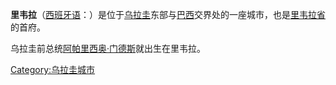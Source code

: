 {{Infobox settlement
| name = 里韦拉
| native_name = {{lang|es|Rivera}}
| other_name = 
| image_skyline = File:CerroMarconiRiveraUY.jpg
| imagesize = 250px
| image_caption = 
| pushpin_map = Uruguay
| pushpin_label_position = bottom
| pushpin_map_caption = 里韦拉在[[乌拉圭|乌拉圭]]的位置
| settlement_type =首府
| subdivision_type = 國家
| subdivision_name = {{URU}}
| subdivision_type1 = [[乌拉圭行政區劃|省]]
| subdivision_name1 = [[里韦拉省|里韦拉省]]
| established_title = 建立
| established_date = 1867年7月20日
| elevation_m = 223
| area_total_km2 = 
| population_as_of = 2011年
| population_total = 64,465
| population_density_km2 = auto
| timezone =[[UTC-3|UTC-3]]
| coordinates = {{coord|30|54|09|S|55|33|02|W|region:UR|display=inline,title}}
| population_demonym = Riverense
| postal_code_type = 郵政號碼
| postal_code = 40000
| area_code = +598 462
| blank2_name = [[氣候|氣候]]
| blank2_info = [[副熱帶濕潤氣候|Af]]
| website = {{url|http://www.rivera.gub.uy}} }}
'''里韦拉'''（[[西班牙语|西班牙语]]：'''{{lang|es|Rivera}}'''）是位于[[乌拉圭|乌拉圭]]东部与[[巴西|巴西]]交界处的一座城市，也是[[里韦拉省|里韦拉省]]的首府。

乌拉圭前总统[[阿帕里西奥·门德斯|阿帕里西奥·门德斯]]就出生在里韦拉。


{{southAm-geo-stub}}

[[Category:乌拉圭城市|Category:乌拉圭城市]]